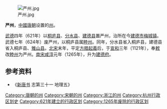 [[File:严州.jpg|thumb]]

'''严州'''，[[中國|中國]][[唐朝|唐朝]]设置的[[州|州]]。

[[武德|武德]]四年（621年）以[[桐庐县|桐庐县]]、[[分水县|分水县]]、[[建德市|建德县]]置严州，治所在今[[建德市|建德市]][[梅城镇_(建德市)|梅城镇]]。武德七年（624年）废严州，以桐庐县属[[睦州_(仁寿)|睦州]]。同年，分水县省入桐庐县，建德县省入桐庐县、[[雉山县|雉山县]]。[[北宋|北宋]]末年，平定[[方腊起義|方腊起義]]后，于[[宣和_(北宋)|宣和]]三年（1121年），奉[[敕書|敕]]改[[睦州_(仁寿)|睦州]]为严州。[[南宋|南宋]][[咸淳|咸淳]]元年（1265年），升为[[建德府|建德府]]。

== 参考资料 ==
*《[[新唐书|新唐书]] 志第三十一 地理五》

{{浙江行政区划小作品}}
{{DEFAULTSORT:Y}}
[[Category:唐朝的州|Category:唐朝的州]]
[[Category:宋朝的州|Category:宋朝的州]]
[[Category:浙江的州|Category:浙江的州]]
[[Category:杭州行政区划史|Category:杭州行政区划史]]
[[Category:621年建立的行政区划|Category:621年建立的行政区划]]
[[Category:1265年废除的行政区划|Category:1265年废除的行政区划]]